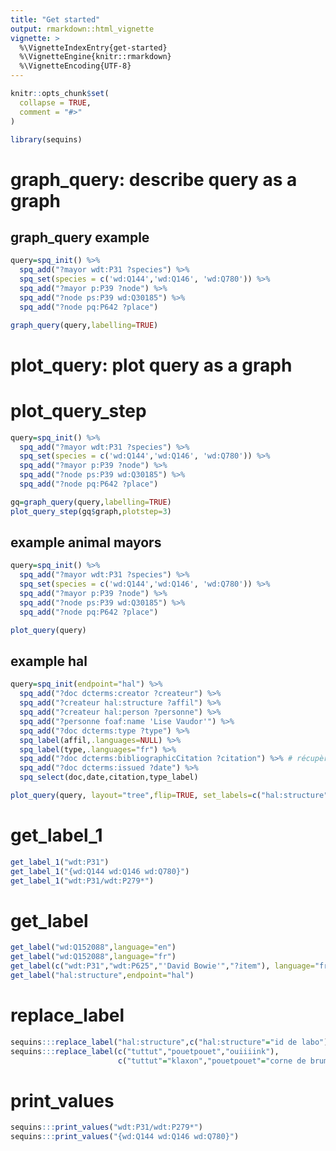 ```yaml
---
title: "Get started"
output: rmarkdown::html_vignette
vignette: >
  %\VignetteIndexEntry{get-started}
  %\VignetteEngine{knitr::rmarkdown}
  %\VignetteEncoding{UTF-8}
---
```


```r
knitr::opts_chunk$set(
  collapse = TRUE,
  comment = "#>"
)
```

```r
library(sequins)
```

<!-- WARNING - This vignette is generated by {fusen} from dev/flat_full.Rmd: do not edit by hand -->

<!-- Run this 'development' chunk -->

<!-- Store every call to library() that you need to explore your functions -->


# graph_query: describe query as a graph

## graph_query example

```r
query=spq_init() %>%
  spq_add("?mayor wdt:P31 ?species") %>%
  spq_set(species = c('wd:Q144','wd:Q146', 'wd:Q780')) %>%
  spq_add("?mayor p:P39 ?node") %>%
  spq_add("?node ps:P39 wd:Q30185") %>%
  spq_add("?node pq:P642 ?place") 

graph_query(query,labelling=TRUE)
```

# plot_query: plot query as a graph

# plot_query_step

    

  

```r
query=spq_init() %>%
  spq_add("?mayor wdt:P31 ?species") %>%
  spq_set(species = c('wd:Q144','wd:Q146', 'wd:Q780')) %>%
  spq_add("?mayor p:P39 ?node") %>%
  spq_add("?node ps:P39 wd:Q30185") %>%
  spq_add("?node pq:P642 ?place") 

gq=graph_query(query,labelling=TRUE)
plot_query_step(gq$graph,plotstep=3)
```

  

  


## example animal mayors

```r
query=spq_init() %>%
  spq_add("?mayor wdt:P31 ?species") %>%
  spq_set(species = c('wd:Q144','wd:Q146', 'wd:Q780')) %>%
  spq_add("?mayor p:P39 ?node") %>%
  spq_add("?node ps:P39 wd:Q30185") %>%
  spq_add("?node pq:P642 ?place") 

plot_query(query)
```

## example hal

```r
query=spq_init(endpoint="hal") %>%
  spq_add("?doc dcterms:creator ?createur") %>%  
  spq_add("?createur hal:structure ?affil") %>%     
  spq_add("?createur hal:person ?personne") %>%        
  spq_add("?personne foaf:name 'Lise Vaudor'") %>% 
  spq_add("?doc dcterms:type ?type") %>% 
  spq_label(affil,.languages=NULL) %>% 
  spq_label(type,.languages="fr") %>% 
  spq_add("?doc dcterms:bibliographicCitation ?citation") %>% # récupère la citation
  spq_add("?doc dcterms:issued ?date") %>% 
  spq_select(doc,date,citation,type_label)

plot_query(query, layout="tree",flip=TRUE, set_labels=c("hal:structure"="id de labo"), show_step=TRUE)
```

# get_label_1

    

  

```r
get_label_1("wdt:P31")
get_label_1("{wd:Q144 wd:Q146 wd:Q780}")
get_label_1("wdt:P31/wdt:P279*")
```

  

  

# get_label

```r
get_label("wd:Q152088",language="en")
get_label("wd:Q152088",language="fr")
get_label(c("wdt:P31","wdt:P625","'David Bowie'","?item"), language="fr")
get_label("hal:structure",endpoint="hal")
```

# replace_label

```r
sequins:::replace_label("hal:structure",c("hal:structure"="id de labo"))
sequins:::replace_label(c("tuttut","pouetpouet","ouiiiink"),
                        c("tuttut"="klaxon","pouetpouet"="corne de brume"))
```

# print_values

    

  

  

```r
sequins:::print_values("wdt:P31/wdt:P279*")
sequins:::print_values("{wd:Q144 wd:Q146 wd:Q780}")
```

